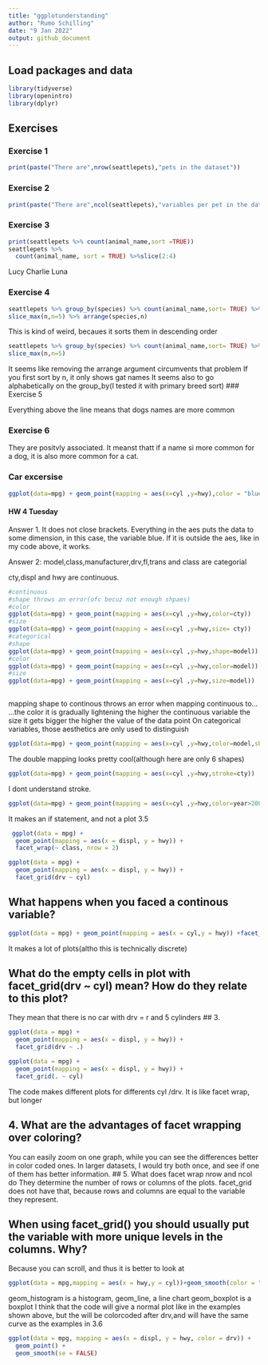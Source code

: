 ```yaml
---
title: "ggplotunderstanding"
author: "Rumo Schilling"
date: "9 Jan 2022"
output: github_document
---
```


## Load packages and data

```r
library(tidyverse)
library(openintro)
library(dplyr)
```

## Exercises
### Exercise 1
```r
print(paste("There are",nrow(seattlepets),"pets in the dataset"))
```

### Exercise 2

```r
print(paste("There are",ncol(seattlepets),"variables per pet in the dataset")) 
```

### Exercise 3

```r
print(seattlepets %>% count(animal_name,sort =TRUE))
seattlepets %>%
  count(animal_name, sort = TRUE) %>%slice(2:4) 
```
Lucy Charlie Luna

### Exercise 4
```r
seattlepets %>% group_by(species) %>% count(animal_name,sort= TRUE) %>%
slice_max(n,n=5) %>% arrange(species,n)


```
This is kind of weird, becaues it sorts them in descending order
```r
seattlepets %>% group_by(species) %>% count(animal_name,sort= TRUE) %>%
slice_max(n,n=5) 

```
It seems like removing the arrange argument circumvents that problem
If you first sort by n, it only shows gat names
It seems also to go alphabetically on the group_by(I tested it with primary breed sort)
### Exercise 5

Everything above the line means that dogs names are more common

### Exercise 6
They are positvly associated. It meanst thatt if a name si more common for a dog, it is also more common for a cat.

### Car excersise
```r
ggplot(data=mpg) + geom_point(mapping = aes(x=cyl ,y=hwy),color = "blue")
```
#### HW 4 Tuesday

Answer 1. It does not close brackets. Everything in the aes puts the data to some dimension, in this case, the variable blue. If it is outside the aes, like in my code above, it works.

Answer 2: 
model,class,manufacturer,drv,fl,trans and class are categorial

cty,displ and hwy are continuous.
```r
#continuous
#shape throws an error(ofc becuz not enough shpaes)
#color
ggplot(data=mpg) + geom_point(mapping = aes(x=cyl ,y=hwy,color=cty)) 
#size
ggplot(data=mpg) + geom_point(mapping = aes(x=cyl ,y=hwy,size= cty))             
#categorical
#shape
ggplot(data=mpg) + geom_point(mapping = aes(x=cyl ,y=hwy,shape=model))
#color
ggplot(data=mpg) + geom_point(mapping = aes(x=cyl ,y=hwy,color=model)) 
#size
ggplot(data=mpg) + geom_point(mapping = aes(x=cyl ,y=hwy,size=model)) 
                                                 
```
mapping shape to continous throws an error
when mapping continuous to...
...the color it is gradually lightening the higher the continuous variable
the size it gets bigger the higher the value of the data point
On categorical variables, those aesthetics are only used to distinguish

```r
ggplot(data=mpg) + geom_point(mapping = aes(x=cyl ,y=hwy,color=model,shape=model))
```
The double mapping looks pretty cool(although here are only 6 shapes)
```r
ggplot(data=mpg) + geom_point(mapping = aes(x=cyl ,y=hwy,stroke=cty))
```
I dont understand stroke.
```r
ggplot(data=mpg) + geom_point(mapping = aes(x=cyl ,y=hwy,color=year>2000))
```
It makes an if statement, and not a plot
3.5 
```r
 ggplot(data = mpg) + 
  geom_point(mapping = aes(x = displ, y = hwy)) + 
  facet_wrap(~ class, nrow = 2)

ggplot(data = mpg) + 
  geom_point(mapping = aes(x = displ, y = hwy)) + 
  facet_grid(drv ~ cyl)
```

## What happens when you faced a continous variable?
```r
ggplot(data = mpg) + geom_point(mapping = aes(x = cyl,y = hwy)) +facet_wrap(~ displ)
```
It makes a lot of plots(altho this is technically discrete)

## What do the empty cells in plot with facet_grid(drv ~ cyl) mean? How do they relate to this plot?

They mean that there is no car with drv = r and 5 cylinders
## 3.
```r
ggplot(data = mpg) + 
  geom_point(mapping = aes(x = displ, y = hwy)) +
  facet_grid(drv ~ .)

ggplot(data = mpg) + 
  geom_point(mapping = aes(x = displ, y = hwy)) +
  facet_grid(. ~ cyl)
```
The code makes different plots for differents cyl /drv. It is like facet wrap, but longer
 
## 4. What are the advantages of facet wrapping over coloring?
You can easily zoom on one graph, while you can see the differences better in color coded ones. In larger datasets, I would try both once, and see if one of them has better information.
## 5. What does facet wrap nrow and ncol do
They determine the number of rows or columns of the plots. facet_grid does not have that, because rows and columns are equal to the variable they represent.

## When using facet_grid() you should usually put the variable with more unique levels in the columns. Why?
Because you can scroll, and thus it is better to look at

```r
ggplot(data = mpg,mapping = aes(x = hwy,y = cyl))+geom_smooth(color = "blue")+geom_point(mapping = aes(color = class))
```
geom_histogram is a histogram,
geom_line, a line chart
geom_boxplot is a boxplot
I think that the code will give a normal plot like in the examples shown above, but the will be colorcoded after drv,and will have the same curve as the examples in 3.6
```r
ggplot(data = mpg, mapping = aes(x = displ, y = hwy, color = drv)) + 
  geom_point() + 
  geom_smooth(se = FALSE)
```